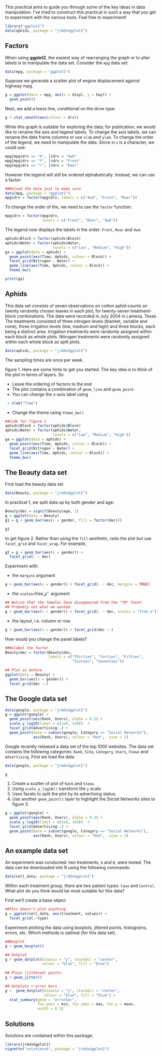 This practical aims to guide you through some of the key ideas in data manipulation. I've tried to construct this practical in such a way that you get to experiment with the various tools. Feel free to experiment!

```r
library("ggplot2")
data(aphids, package = "jrAdvGgplot2")
```

## Factors

When using **ggplot2**, the easiest way of rearranging the graph or to alter labels
is to manipulate the data set. Consider the `mpg` data set:

```r
data(mpg, package = "ggplot2")
```

Suppose we generate a scatter plot of engine displacement against highway mpg.

```r
g = ggplot(data = mpg, aes(x = displ, y = hwy)) +
  geom_point()
```

\noindent Next, we add a loess line, conditional on the drive type:

```r
g + stat_smooth(aes(colour = drv))
```

\noindent While this graph is suitable for exploring the data; for publication,
we would like to rename the axis and legend labels. To change the axis labels,
we can rename the data frame columns or use `xlab` and `ylab`. To change
the order of the legend, we need to manipulate the data. Since `drv` is
a character, we could use:

```r
mpg[mpg$drv == "4", ]$drv = "4wd"
mpg[mpg$drv == "f", ]$drv = "Front"
mpg[mpg$drv == "r", ]$drv = "Rear"
```

\noindent However the legend will still be ordered alphabetically.
Instead, we can use a factor:

```r
##Reload the data just to make sure
data(mpg, package = "ggplot2")
mpg$drv = factor(mpg$drv, labels = c("4wd", "Front", "Rear"))
```
\noindent To change the order of the, we need to use the `factor` function:
```r
mpg$drv = factor(mpg$drv,
                 levels = c("Front", "Rear", "4wd"))
```

\noindent The legend now displays the labels in the order: `Front`, `Rear` and `4wd`.

```r
aphids$Block = factor(aphids$Block)
aphids$Water = factor(aphids$Water,
                      levels = c("Low", "Medium", "High"))
ga = ggplot(data = aphids) +
  geom_point(aes(Time, Aphids, colour = Block)) +
  facet_grid(Nitrogen ~ Water) +
  geom_line(aes(Time, Aphids, colour = Block)) +
  theme_bw()

print(ga)
```


## Aphids

This data set consists of seven observations on cotton aphid counts on twenty randomly chosen leaves in each plot, for twenty-seven treatment-block
combinations. The data were recorded in July 2004 in Lamesa, Texas. The
treatments consisted of three nitrogen levels (blanket, variable and none),
three irrigation levels (low, medium and high) and three blocks, each being a
distinct area. Irrigation treatments were randomly assigned within each block as
whole plots. Nitrogen treatments were randomly assigned within each whole block
as split plots.

```r
data(aphids, package = "jrAdvGgplot2")
```

\noindent The sampling times are once per week.

\newthought{Reproduce} figure 1. Here are some hints to get you started.
The key idea is to think of the plot in terms of layers. So

- Leave the ordering of factors to the end
- The plot contains a combination of `geom_line` and `geom_point`.
- You can change the x-axis label using
```r
 + xlab("Time")
```
- Change the theme using `theme_bw()`

\newpage
```r
##Code for figure 1
aphids$Block = factor(aphids$Block)
aphids$Water = factor(aphids$Water,
                      levels = c("Low", "Medium", "High"))
ga = ggplot(data = aphids) +
  geom_point(aes(Time, Aphids, colour = Block)) +
  facet_grid(Nitrogen ~ Water) +
  geom_line(aes(Time, Aphids, colour = Block)) +
  theme_bw()
```

## The Beauty data set

First load the beauty data set
```r
data(Beauty, package = "jrAdvGgplot2")
```

\noindent In practical 1, we split data up by both gender and age:

```r
Beauty$dec = signif(Beauty$age, 1)
g = ggplot(data = Beauty)
g1 = g + geom_bar(aes(x = gender, fill = factor(dec)))
```

```r
g1
```

\noindent to get figure 2. Rather than using the `fill` aesthetic, redo the plot but use
`facet_grid` and `facet_wrap`. For example,

```r
g2 = g + geom_bar(aes(x = gender)) +
  facet_grid(. ~ dec)
```

\noindent Experiment with:

- the `margins` argument
```r
g + geom_bar(aes(x = gender)) + facet_grid(. ~ dec, margins = TRUE)
```

- the `scales=`free_y'` argument
```r
## Notice that the females have disappeared from the "70" facet.
## Probably not what we wanted.
g + geom_bar(aes(x = gender)) + facet_grid(. ~ dec, scales = "free_x")
```
- the layout, i.e. column or row.
```r
g + geom_bar(aes(x = gender)) + facet_grid(dec ~.)
```

How would you change the panel labels?
```r
##Relabel the factor
Beauty$dec = factor(Beauty$dec,
                    labels = c("Thirties", "Forties", "Fifties",
                               "Sixties", "Seventies"))

## Plot as before
ggplot(data = Beauty) +
  geom_bar(aes(x = gender)) +
  facet_grid(dec ~.)
```

## The Google data set

```r
data(google, package = "jrAdvGgplot2")
g = ggplot(google) +
  geom_point(aes(Rank, Users), alpha = 0.2) +
  scale_y_log10(limit = c(1e0, 1e9))  +
  facet_grid(Advertising~.) +
  geom_point(data = subset(google, Category == "Social Networks"),
             aes(Rank, Users), colour = "Red",  size = 2)
```

Google recently released a data set of the top 1000 websites. The data set
contains the following categories: `Rank`, `Site`, `Category`,
`Users`, `Views` and `Advertising`. First we load the data

```r
data(google, package = "jrAdvGgplot2")
```

```r
g
```


1. Create a scatter of plot of `Rank` and `Views`.
2. Using `scale_y_log10()` transform the `y` scale.
3. Uses facets to split the plot by its advertising status.
4. Use another `geom_point()` layer to highlight the _Social Networks_ sites to figure 3.

```r
g = ggplot(google) +
  geom_point(aes(Rank, Users), alpha = 0.2) +
  scale_y_log10(limit = c(1e0, 1e9))  +
  facet_grid(Advertising~.) +
  geom_point(data = subset(google, Category == "Social Networks"),
             aes(Rank, Users), colour = "Red",  size = 2)
```


## An example data set

An experiment was conducted: two treatments, `A` and `B`, were tested. The data can be downloaded into R using the following commands:
```r
data(cell_data, package = "jrAdvGgplot2")
```
\noindent Within each treatment group, there are two patient types: `Case` and `Control`. What plot do you think would be most suitable for this data?

First we'll create a base object

```r
##This doesn't plot anything
g = ggplot(cell_data, aes(treatment, values)) +
  facet_grid(.~type)
```

Experiment plotting the data using boxplots, jittered points, histograms, errors, etc. Which methods is optimal (for this data set).

```r
##Boxplot
g + geom_boxplot()

## Dotplot
g + geom_dotplot(binaxis = "y", stackdir = "center",
                 colour = "blue", fill = "blue")
 
## Plain (jittered) points
g + geom_jitter()

## Dotplots + error bars
g +  geom_dotplot(binaxis = "y", stackdir = "center",
                  colour = "blue", fill = "blue") +
  stat_summary(geom = "errorbar",
               fun.ymin = min, fun.ymax = max, fun.y = mean,
               width = 0.2)
```




## Solutions

Solutions are contained within this package:
```r
library(jrAdvGgplot2)
vignette("solutions6", package = "jrAdvGgplot2")
```
